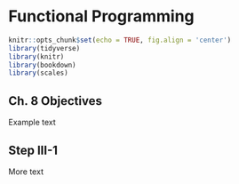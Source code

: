 # Functional Programming {#rprog4}


```r
knitr::opts_chunk$set(echo = TRUE, fig.align = 'center')
library(tidyverse)
library(knitr)
library(bookdown)
library(scales)
```

## Ch. 8 Objectives

Example text  

## Step III-1

More text
